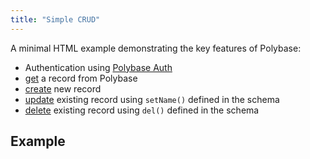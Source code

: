 ```yaml
---
title: "Simple CRUD"
---
```


A minimal HTML example demonstrating the key features of Polybase:

 - Authentication using [Polybase Auth](/authentication)
 - [get](/read#get-a-single-record) a record from Polybase
 - [create](/write-data#creating-a-record) new record
 - [update](/write-data#creating-a-record) existing record using `setName()` defined in the schema
 - [delete](/delete-data) existing record using `del()` defined in the schema


## Example

<Snippet file="examples/client-auth.mdx" /> 


